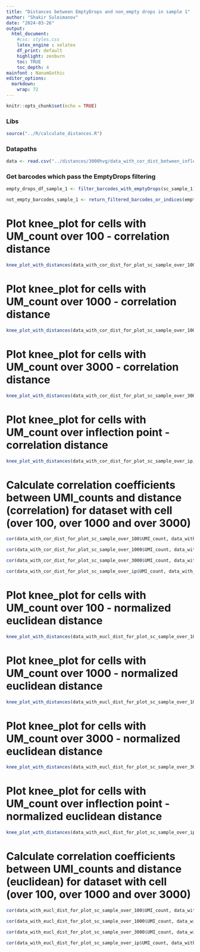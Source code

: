 ```yaml
---
title: "Distances between EmptyDrops and non_empty drops in sample 1"
author: "Shakir Suleimanov"
date: "2024-03-26"
output: 
  html_document:
    #css: styles.css
    latex_engine : xelatex
    df_print: default
    highlight: zenburn
    toc: TRUE
    toc_depth: 4
mainfont : NanumGothic    
editor_options: 
  markdown: 
    wrap: 72
---
```


```r
knitr::opts_chunk$set(echo = TRUE)
```

### Libs
```r
source("../R/calculate_distances.R")
```


### Datapaths
```r
data <- read.csv("../distances/3000hvg/data_with_cor_dist_between_inflection_and_knee_points_3000hvg_Fixed_fresh_K562_noPEG_R1.csv", row.names = 1)
```


### Get barcodes which pass the EmptyDrops filtering
```r
empty_drops_df_sample_1 <- filter_barcodes_with_emptyDrops(sc_sample_1)

not_empty_barcodes_sample_1 <- return_filtered_barcodes_or_indices(empty_drops_df_sample_1)
```




# Plot knee_plot for cells with UM_count over 100 - correlation distance
```r
knee_plot_with_distances(data_with_cor_dist_for_plot_sc_sample_over_100, not_empty_barcodes_sample)
```


# Plot knee_plot for cells with UM_count over 1000 - correlation distance
```r
knee_plot_with_distances(data_with_cor_dist_for_plot_sc_sample_over_1000, not_empty_barcodes_sample)
```


# Plot knee_plot for cells with UM_count over 3000 - correlation distance
```r
knee_plot_with_distances(data_with_cor_dist_for_plot_sc_sample_over_3000, not_empty_barcodes_sample)
```


# Plot knee_plot for cells with UM_count over inflection point - correlation distance
```r
knee_plot_with_distances(data_with_cor_dist_for_plot_sc_sample_over_ip, not_empty_barcodes_sample)
```


# Calculate correlation coefficients between UMI_counts and distance (correlation) for dataset with cell (over 100, over 1000 and over 3000)
```r
cor(data_with_cor_dist_for_plot_sc_sample_over_100$UMI_count, data_with_cor_dist_for_plot_sc_sample_over_100$Distance, method = "spearman", use = "pairwise.complete.obs")

cor(data_with_cor_dist_for_plot_sc_sample_over_1000$UMI_count, data_with_cor_dist_for_plot_sc_sample_over_1000$Distance, method = "spearman")

cor(data_with_cor_dist_for_plot_sc_sample_over_3000$UMI_count, data_with_cor_dist_for_plot_sc_sample_over_3000$Distance, method = "spearman")

cor(data_with_cor_dist_for_plot_sc_sample_over_ip$UMI_count, data_with_cor_dist_for_plot_sc_sample_over_ip$Distance, method = "spearman")
```


# Plot knee_plot for cells with UM_count over 100 - normalized euclidean distance
```r
knee_plot_with_distances(data_with_eucl_dist_for_plot_sc_sample_over_100, not_empty_barcodes_sample)
```


# Plot knee_plot for cells with UM_count over 1000 - normalized euclidean distance
```r
knee_plot_with_distances(data_with_eucl_dist_for_plot_sc_sample_over_1000, not_empty_barcodes_sample)
```


# Plot knee_plot for cells with UM_count over 3000 - normalized euclidean distance
```r
knee_plot_with_distances(data_with_eucl_dist_for_plot_sc_sample_over_3000, not_empty_barcodes_sample)
```


# Plot knee_plot for cells with UM_count over inflection point - normalized euclidean distance
```r
knee_plot_with_distances(data_with_eucl_dist_for_plot_sc_sample_over_ip, not_empty_barcodes_sample)
```


# Calculate correlation coefficients between UMI_counts and distance (euclidean) for dataset with cell (over 100, over 1000 and over 3000)
```r
cor(data_with_eucl_dist_for_plot_sc_sample_over_100$UMI_count, data_with_eucl_dist_for_plot_sc_sample_over_100$Distance, method = "spearman", use = "pairwise.complete.obs")

cor(data_with_eucl_dist_for_plot_sc_sample_over_1000$UMI_count, data_with_eucl_dist_for_plot_sc_sample_over_1000$Distance, method = "spearman")

cor(data_with_eucl_dist_for_plot_sc_sample_over_3000$UMI_count, data_with_eucl_dist_for_plot_sc_sample_over_3000$Distance, method = "spearman")

cor(data_with_eucl_dist_for_plot_sc_sample_over_ip$UMI_count, data_with_eucl_dist_for_plot_sc_sample_over_ip$Distance, method = "spearman")
```










